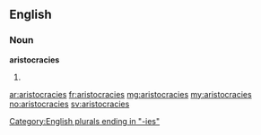 ==English==

===Noun===
'''aristocracies'''

# {{plural of|[[aristocracy]]}}

[[Category:English plurals ending in "-ies"]]

[[ar:aristocracies]]
[[fr:aristocracies]]
[[mg:aristocracies]]
[[my:aristocracies]]
[[no:aristocracies]]
[[sv:aristocracies]]